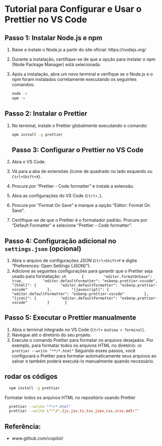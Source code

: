 # Tutorial para Configurar e Usar o Prettier no VS Code

## Passo 1: Instalar Node.js e npm

1. Baixe e instale o Node.js a partir do site oficial: https://nodejs.org/
2. Durante a instalação, certifique-se de que a opção para instalar o npm (Node Package Manager) está selecionada.
3. Após a instalação, abra um novo terminal e verifique se o Node.js e o npm foram instalados corretamente executando os seguintes comandos:
   ```sh
   node -v
   npm -v
   ```

## Passo 2: Instalar o Prettier
1. No terminal, instale o Prettier globalmente executando o comando:
   ```sh
   npm install -g prettier
   ```
## Passo 3: Configurar o Prettier no VS Code
1. Abra o VS Code.
2. Vá para a aba de extensões (ícone de quadrado no lado esquerdo ou ``Ctrl+Shift+X``).
3. Procure por "Prettier - Code formatter" e instale a extensão.
4. Abra as configurações do VS Code (``Ctrl+,``).
5. Procure por "Format On Save" e marque a opção "Editor: Format On Save".
6. Certifique-se de que o Prettier é o formatador padrão. Procure por "Default Formatter" e selecione "Prettier - Code formatter".

## Passo 4: Configuração adicional no ``settings.json`` (opcional)
1. Abra o arquivo de configurações JSON (``Ctrl+Shift+P`` e digite "Preferences: Open Settings (JSON)").
2. Adicione as seguintes configurações para garantir que o Prettier seja usado para formatação:
      ```sh
      {
        "editor.formatOnSave": true,
        "editor.defaultFormatter": "esbenp.prettier-vscode",
        "[html]": {
          "editor.defaultFormatter": "esbenp.prettier-vscode"
        },
        "[javascript]": {
          "editor.defaultFormatter": "esbenp.prettier-vscode"
        },
        "[json]": {
          "editor.defaultFormatter": "esbenp.prettier-vscode"
        }
      }
      ```

## Passo 5: Executar o Prettier manualmente
1. Abra o terminal integrado no VS Code (``Ctrl+`` ou`` View > Terminal``).
2. Navegue até o diretório do seu projeto.
3. Execute o comando Prettier para formatar os arquivos desejados. Por exemplo, para formatar todos os arquivos HTML no diretório:
      ```sh
      prettier --write "**/*.html"
      ```
Seguindo esses passos, você configurará o Prettier para formatar automaticamente seus arquivos ao salvar e também poderá executá-lo manualmente quando necessário.

## rodar os códigos

```sh
  npm install -g prettier
```
Formatar todos os arquivos HTML no repositório usando Prettier
```sh
  prettier --write "**/*.html"
  prettier --write \"**/*.{js,jsx,ts,tsx,json,css,scss,md}\""
```

## Referência:
- www.github.com/copilot/